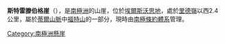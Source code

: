 {{coord|85|3|S|92|7|W|||display=title}}

'''斯特雷滕伯格崖'''（{{lang-en|Streitenberger Cliff}}），是[[南極洲|南極洲]]的山崖，位於[[埃爾斯沃思地|埃爾斯沃思地]]，處於[[里德嶺|里德嶺]]以西2.4公里，屬於[[蒂爾山脈|蒂爾山脈]]中[[福特山|福特山]]的一部分，現時由[[南極條約體系|南極條約體系]]管理。

{{DEFAULTSORT:Streitenberger Cliff}}
[[Category:南極洲懸崖|Category:南極洲懸崖]]


{{EllsworthLand-geo-stub}}